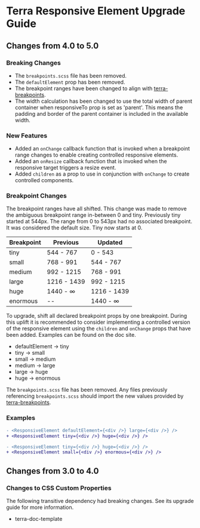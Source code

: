 
<Badge />

# Terra Responsive Element Upgrade Guide

## Changes from 4.0 to 5.0

### Breaking Changes

* The `breakpoints.scss` file has been removed.
* The `defaultElement` prop has been removed.
* The breakpoint ranges have been changed to align with [terra-breakpoints](https://engineering.cerner.com/terra-ui/#/components/cerner-terra-core-docs/breakpoints/about).
* The width calculation has been changed to use the total width of parent container when responsiveTo prop is set as 'parent'. This means the padding and border of the parent container is included in the available width.

### New Features

* Added an `onChange` callback function that is invoked when a breakpoint range changes to enable creating controlled responsive elements.
* Added an `onResize` callback function that is invoked when the responsive target triggers a resize event.
* Added `children` as a prop to use in conjunction with `onChange` to create controlled components.

### Breakpoint Changes

The breakpoint ranges have all shifted. This change was made to remove the ambiguous breakpoint range in-between 0 and tiny. Previously tiny started at 544px. The range from 0 to 543px had no associated breakpoint. It was considered the default size. Tiny now starts at 0.

| Breakpoint | Previous | Updated |
|---|---|---|
| tiny | 544 - 767 | 0 - 543 |
| small | 768 - 991 | 544 - 767 |
| medium | 992 - 1215 | 768 - 991 |
| large | 1216 - 1439 | 992 - 1215 |
| huge | 1440 - ∞ | 1216 - 1439 |
| enormous | -- | 1440 - ∞ |

To upgrade, shift all declared breakpoint props by one breakpoint. During this uplift it is recommended to consider implementing a controlled version of the responsive element using the `children` and `onChange` props that have been added. Examples can be found on the doc site.

* defaultElement -> tiny
* tiny -> small
* small -> medium
* medium -> large
* large -> huge
* huge -> enormous

The `breakpoints.scss` file has been removed. Any files previously referencing `breakpoints.scss` should import the new values provided by [terra-breakpoints](https://engineering.cerner.com/terra-ui/#/components/terra-breakpoints/breakpoints/about).

### Examples

```diff
- <ResponsiveElement defaultElement={<div />} large={<div />} />
+ <ResponsiveElement tiny={<div />} huge={<div />} />
```

```diff
- <ResponsiveElement tiny={<div />} huge={<div />} />
+ <ResponsiveElement small={<div />} enormous={<div />} />
```

## Changes from 3.0 to 4.0

### Changes to CSS Custom Properties

The following transitive dependency had breaking changes. See its upgrade guide for more information.
* terra-doc-template
